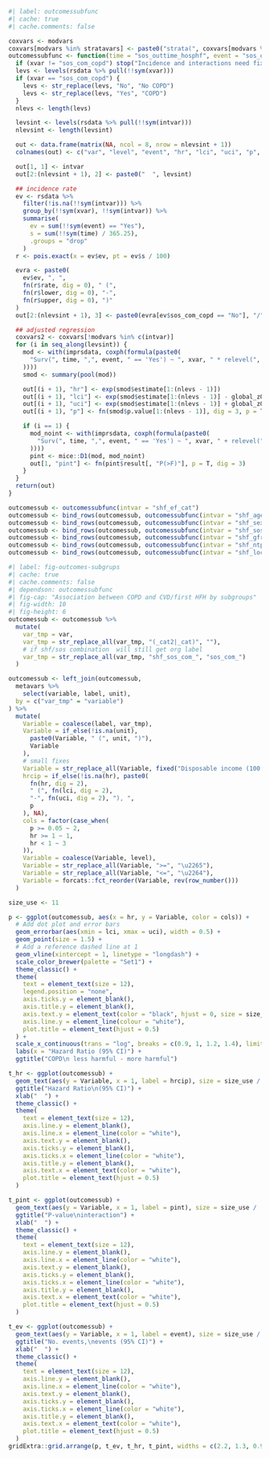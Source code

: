 ```r
#| label: outcomessubfunc
#| cache: true
#| cache.comments: false

coxvars <- modvars
coxvars[modvars %in% stratavars] <- paste0("strata(", coxvars[modvars %in% stratavars], ")")
outcomessubfunc <- function(time = "sos_outtime_hosphf", event = "sos_out_deathcvhosphf", xvar = "sos_com_copd", intvar) {
  if (xvar != "sos_com_copd") stop("Incidence and interactions need fix")
  levs <- levels(rsdata %>% pull(!!sym(xvar)))
  if (xvar == "sos_com_copd") {
    levs <- str_replace(levs, "No", "No COPD")
    levs <- str_replace(levs, "Yes", "COPD")
  }
  nlevs <- length(levs)

  levsint <- levels(rsdata %>% pull(!!sym(intvar)))
  nlevsint <- length(levsint)

  out <- data.frame(matrix(NA, ncol = 8, nrow = nlevsint + 1))
  colnames(out) <- c("var", "level", "event", "hr", "lci", "uci", "p", "pint")

  out[1, 1] <- intvar
  out[2:(nlevsint + 1), 2] <- paste0("  ", levsint)

  ## incidence rate
  ev <- rsdata %>%
    filter(!is.na(!!sym(intvar))) %>%
    group_by(!!sym(xvar), !!sym(intvar)) %>%
    summarise(
      ev = sum(!!sym(event) == "Yes"),
      s = sum(!!sym(time) / 365.25),
      .groups = "drop"
    )
  r <- pois.exact(x = ev$ev, pt = ev$s / 100)

  evra <- paste0(
    ev$ev, ", ",
    fn(r$rate, dig = 0), " (",
    fn(r$lower, dig = 0), "-",
    fn(r$upper, dig = 0), ")"
  )
  out[2:(nlevsint + 1), 3] <- paste0(evra[ev$sos_com_copd == "No"], "/", evra[ev$sos_com_copd == "Yes"])

  ## adjusted regression
  coxvars2 <- coxvars[!modvars %in% c(intvar)]
  for (i in seq_along(levsint)) {
    mod <- with(imprsdata, coxph(formula(paste0(
      "Surv(", time, ",", event, " == 'Yes') ~ ", xvar, " * relevel(", intvar, ", ref = '", levsint[i], "') +", paste(coxvars2, collapse = " + ")
    ))))
    smod <- summary(pool(mod))

    out[(i + 1), "hr"] <- exp(smod$estimate[1:(nlevs - 1)])
    out[(i + 1), "lci"] <- exp(smod$estimate[1:(nlevs - 1)] - global_z05 * smod$std.error[1:(nlevs - 1)])
    out[(i + 1), "uci"] <- exp(smod$estimate[1:(nlevs - 1)] + global_z05 * smod$std.error[1:(nlevs - 1)])
    out[(i + 1), "p"] <- fn(smod$p.value[1:(nlevs - 1)], dig = 3, p = TRUE)

    if (i == 1) {
      mod_noint <- with(imprsdata, coxph(formula(paste0(
        "Surv(", time, ",", event, " == 'Yes') ~ ", xvar, " + relevel(", intvar, ", ref = '", levsint[i], "') +", paste(coxvars2, collapse = " + ")
      ))))
      pint <- mice::D1(mod, mod_noint)
      out[1, "pint"] <- fn(pint$result[, "P(>F)"], p = T, dig = 3)
    }
  }
  return(out)
}

outcomessub <- outcomessubfunc(intvar = "shf_ef_cat")
outcomessub <- bind_rows(outcomessub, outcomessubfunc(intvar = "shf_age_cat"))
outcomessub <- bind_rows(outcomessub, outcomessubfunc(intvar = "shf_sex"))
outcomessub <- bind_rows(outcomessub, outcomessubfunc(intvar = "shf_sos_com_diabetes"))
outcomessub <- bind_rows(outcomessub, outcomessubfunc(intvar = "shf_gfrckdepi_cat"))
outcomessub <- bind_rows(outcomessub, outcomessubfunc(intvar = "shf_ntprobnp_cat"))
outcomessub <- bind_rows(outcomessub, outcomessubfunc(intvar = "shf_location"))
```

```r
#| label: fig-outcomes-subgrups
#| cache: true
#| cache.comments: false
#| dependson: outcomessubfunc
#| fig-cap: "Association between COPD and CVD/first HFH by subgroups"
#| fig-width: 10
#| fig-height: 6
outcomessub <- outcomessub %>%
  mutate(
    var_tmp = var,
    var_tmp = str_replace_all(var_tmp, "(_cat2|_cat)", ""),
    # if shf/sos combination  will still get org label
    var_tmp = str_replace_all(var_tmp, "shf_sos_com_", "sos_com_")
  )

outcomessub <- left_join(outcomessub,
  metavars %>%
    select(variable, label, unit),
  by = c("var_tmp" = "variable")
) %>%
  mutate(
    Variable = coalesce(label, var_tmp),
    Variable = if_else(!is.na(unit),
      paste0(Variable, " (", unit, ")"),
      Variable
    ),
    # small fixes
    Variable = str_replace_all(Variable, fixed("Disposable income (100 SEK)"), "Income"),
    hrcip = if_else(!is.na(hr), paste0(
      fn(hr, dig = 2),
      " (", fn(lci, dig = 2),
      "-", fn(uci, dig = 2), "), ",
      p
    ), NA),
    cols = factor(case_when(
      p >= 0.05 ~ 2,
      hr >= 1 ~ 1,
      hr < 1 ~ 3
    )),
    Variable = coalesce(Variable, level),
    Variable = str_replace_all(Variable, ">=", "\u2265"),
    Variable = str_replace_all(Variable, "<=", "\u2264"),
    Variable = forcats::fct_reorder(Variable, rev(row_number()))
  )

size_use <- 11

p <- ggplot(outcomessub, aes(x = hr, y = Variable, color = cols)) +
  # Add dot plot and error bars
  geom_errorbar(aes(xmin = lci, xmax = uci), width = 0.5) +
  geom_point(size = 1.5) +
  # Add a reference dashed line at 1
  geom_vline(xintercept = 1, linetype = "longdash") +
  scale_color_brewer(palette = "Set1") +
  theme_classic() +
  theme(
    text = element_text(size = 12),
    legend.position = "none",
    axis.ticks.y = element_blank(),
    axis.title.y = element_blank(),
    axis.text.y = element_text(color = "black", hjust = 0, size = size_use),
    axis.line.y = element_line(colour = "white"),
    plot.title = element_text(hjust = 0.5)
  ) +
  scale_x_continuous(trans = "log", breaks = c(0.9, 1, 1.2, 1.4), limits = c(0.9, 1.4)) +
  labs(x = "Hazard Ratio (95% CI)") +
  ggtitle("COPD\n less harmful - more harmful")

t_hr <- ggplot(outcomessub) +
  geom_text(aes(y = Variable, x = 1, label = hrcip), size = size_use / .pt) +
  ggtitle("Hazard Ratio\n(95% CI)") +
  xlab("  ") +
  theme_classic() +
  theme(
    text = element_text(size = 12),
    axis.line.y = element_blank(),
    axis.line.x = element_line(color = "white"),
    axis.text.y = element_blank(),
    axis.ticks.y = element_blank(),
    axis.ticks.x = element_line(color = "white"),
    axis.title.y = element_blank(),
    axis.text.x = element_text(color = "white"),
    plot.title = element_text(hjust = 0.5)
  )

t_pint <- ggplot(outcomessub) +
  geom_text(aes(y = Variable, x = 1, label = pint), size = size_use / .pt) +
  ggtitle("P-value\ninteraction") +
  xlab("  ") +
  theme_classic() +
  theme(
    text = element_text(size = 12),
    axis.line.y = element_blank(),
    axis.line.x = element_line(color = "white"),
    axis.text.y = element_blank(),
    axis.ticks.y = element_blank(),
    axis.ticks.x = element_line(color = "white"),
    axis.title.y = element_blank(),
    axis.text.x = element_text(color = "white"),
    plot.title = element_text(hjust = 0.5)
  )

t_ev <- ggplot(outcomessub) +
  geom_text(aes(y = Variable, x = 1, label = event), size = size_use / .pt) +
  ggtitle("No. events,\nevents (95% CI)") +
  xlab("  ") +
  theme_classic() +
  theme(
    text = element_text(size = 12),
    axis.line.y = element_blank(),
    axis.line.x = element_line(color = "white"),
    axis.text.y = element_blank(),
    axis.ticks.y = element_blank(),
    axis.ticks.x = element_line(color = "white"),
    axis.title.y = element_blank(),
    axis.text.x = element_text(color = "white"),
    plot.title = element_text(hjust = 0.5)
  )
gridExtra::grid.arrange(p, t_ev, t_hr, t_pint, widths = c(2.2, 1.3, 0.9, 0.5))
```
